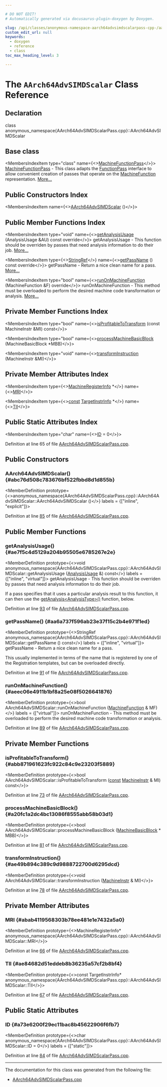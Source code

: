 ```yaml
---

# DO NOT EDIT!
# Automatically generated via docusaurus-plugin-doxygen by Doxygen.

slug: /api/classes/anonymous-namespace-aarch64advsimdscalarpass-cpp-/aarch64advsimdscalar
custom_edit_url: null
keywords:
  - doxygen
  - reference
  - class
toc_max_heading_level: 3

---
```





# The `AArch64AdvSIMDScalar` Class Reference

<DoxygenPage pluginConfig={pluginConfig}>



## Declaration

<CodeBlock>class anonymous_namespace{AArch64AdvSIMDScalarPass.cpp}::AArch64AdvSIMDScalar</CodeBlock>

## Base class

<MembersIndex>

<MembersIndexItem
  type="class"
  name={<><a href="/docs/api/classes/llvm/machinefunctionpass">MachineFunctionPass</a></>}>
<a href="/docs/api/classes/llvm/machinefunctionpass">MachineFunctionPass</a> - This class adapts the <a href="/docs/api/classes/llvm/functionpass">FunctionPass</a> interface to allow convenient creation of passes that operate on the <a href="/docs/api/classes/llvm/machinefunction">MachineFunction</a> representation. <a href="/docs/api/classes/llvm/machinefunctionpass/#details">More...</a>
</MembersIndexItem>

</MembersIndex>

## Public Constructors Index

<MembersIndex>

<MembersIndexItem
  name={<><a href="#abc76d508c783676bf522fbbd8d1d855b">AArch64AdvSIMDScalar</a> ()</>}>
</MembersIndexItem>

</MembersIndex>

## Public Member Functions Index

<MembersIndex>

<MembersIndexItem
  type="void"
  name={<><a href="#ae7f5c4d5129a204b95505e6785267e2e">getAnalysisUsage</a> (AnalysisUsage &amp;AU) const override</>}>
getAnalysisUsage - This function should be overriden by passes that need analysis information to do their job. <a href="#ae7f5c4d5129a204b95505e6785267e2e">More...</a>
</MembersIndexItem>

<MembersIndexItem
  type={<><a href="/docs/api/classes/llvm/stringref">StringRef</a></>}
  name={<><a href="#aa6a737f596ab23e37f15c2b4e971f1ed">getPassName</a> () const override</>}>
getPassName - Return a nice clean name for a pass. <a href="#aa6a737f596ab23e37f15c2b4e971f1ed">More...</a>
</MembersIndexItem>

<MembersIndexItem
  type="bool"
  name={<><a href="#aeec06e4911b1bf8a25e08f5026641876">runOnMachineFunction</a> (MachineFunction &amp;F) override</>}>
runOnMachineFunction - This method must be overloaded to perform the desired machine code transformation or analysis. <a href="#aeec06e4911b1bf8a25e08f5026641876">More...</a>
</MembersIndexItem>

</MembersIndex>

## Private Member Functions Index

<MembersIndex>

<MembersIndexItem
  type="bool"
  name={<><a href="#abb871961623fc922c84c9e23203f5889">isProfitableToTransform</a> (const MachineInstr &amp;MI) const</>}>
</MembersIndexItem>

<MembersIndexItem
  type="bool"
  name={<><a href="#a20fc1a2dc4bc13086f8555abb58b03d1">processMachineBasicBlock</a> (MachineBasicBlock &#42;MBB)</>}>
</MembersIndexItem>

<MembersIndexItem
  type="void"
  name={<><a href="#ae49b894c389c9d9888722700d6295dcd">transformInstruction</a> (MachineInstr &amp;MI)</>}>
</MembersIndexItem>

</MembersIndex>

## Private Member Attributes Index

<MembersIndex>

<MembersIndexItem
  type={<><a href="/docs/api/classes/llvm/machineregisterinfo">MachineRegisterInfo</a> &#42;</>}
  name={<><a href="#abab4119568303b78ee481e1e7432a5a0">MRI</a></>}>
</MembersIndexItem>

<MembersIndexItem
  type={<><a href="/docs/api/files/lib/lib/target/lib/target/aarch64/aarch64promoteconstant-cpp/#a90f8350fecae261c25be85d38b451bff">const</a> <a href="/docs/api/classes/llvm/targetinstrinfo">TargetInstrInfo</a> &#42;</>}
  name={<><a href="#ae84682d51eddeb8b36235a57cf2b8bf4">TII</a></>}>
</MembersIndexItem>

</MembersIndex>

## Public Static Attributes Index

<MembersIndex>

<MembersIndexItem
  type="char"
  name={<><a href="#a73e6200f29ec11bac8b45622906f6fb7">ID</a> = 0</>}>
</MembersIndexItem>

</MembersIndex>


Definition at line 65 of file <a href="/docs/api/files/lib/lib/target/lib/target/aarch64/aarch64advsimdscalarpass-cpp">AArch64AdvSIMDScalarPass.cpp</a>.

<SectionDefinition>

## Public Constructors

### AArch64AdvSIMDScalar() {#abc76d508c783676bf522fbbd8d1d855b}

<MemberDefinition
  prototype={<>anonymous&#95;namespace&#123;AArch64AdvSIMDScalarPass.cpp&#125;::AArch64AdvSIMDScalar::AArch64AdvSIMDScalar ()</>}
  labels = {["inline", "explicit"]}>

Definition at line <a href="/docs/api/files/lib/lib/target/lib/target/aarch64/aarch64advsimdscalarpass-cpp/#l00085">85</a> of file <a href="/docs/api/files/lib/lib/target/lib/target/aarch64/aarch64advsimdscalarpass-cpp">AArch64AdvSIMDScalarPass.cpp</a>.
</MemberDefinition>

</SectionDefinition>

<SectionDefinition>

## Public Member Functions

### getAnalysisUsage() {#ae7f5c4d5129a204b95505e6785267e2e}

<MemberDefinition
  prototype={<>void anonymous&#95;namespace&#123;AArch64AdvSIMDScalarPass.cpp&#125;::AArch64AdvSIMDScalar::getAnalysisUsage (<a href="/docs/api/classes/llvm/analysisusage">AnalysisUsage</a> &amp;) const</>}
  labels = {["inline", "virtual"]}>
getAnalysisUsage - This function should be overriden by passes that need analysis information to do their job.

If a pass specifies that it uses a particular analysis result to this function, it can then use the <a href="/docs/api/classes/llvm/pass/#a4863e5e463fb79955269fbf7fbf52b80">getAnalysis&lt;AnalysisType&gt;()</a> function, below.

Definition at line <a href="/docs/api/files/lib/lib/target/lib/target/aarch64/aarch64advsimdscalarpass-cpp/#l00093">93</a> of file <a href="/docs/api/files/lib/lib/target/lib/target/aarch64/aarch64advsimdscalarpass-cpp">AArch64AdvSIMDScalarPass.cpp</a>.
</MemberDefinition>

### getPassName() {#aa6a737f596ab23e37f15c2b4e971f1ed}

<MemberDefinition
  prototype={<>StringRef anonymous&#95;namespace&#123;AArch64AdvSIMDScalarPass.cpp&#125;::AArch64AdvSIMDScalar::getPassName () const</>}
  labels = {["inline", "virtual"]}>
getPassName - Return a nice clean name for a pass.

This usually implemented in terms of the name that is registered by one of the Registration templates, but can be overloaded directly.

Definition at line <a href="/docs/api/files/lib/lib/target/lib/target/aarch64/aarch64advsimdscalarpass-cpp/#l00091">91</a> of file <a href="/docs/api/files/lib/lib/target/lib/target/aarch64/aarch64advsimdscalarpass-cpp">AArch64AdvSIMDScalarPass.cpp</a>.
</MemberDefinition>

### runOnMachineFunction() {#aeec06e4911b1bf8a25e08f5026641876}

<MemberDefinition
  prototype={<>bool AArch64AdvSIMDScalar::runOnMachineFunction (<a href="/docs/api/classes/llvm/machinefunction">MachineFunction</a> &amp; MF)</>}
  labels = {["virtual"]}>
runOnMachineFunction - This method must be overloaded to perform the desired machine code transformation or analysis.

Definition at line <a href="/docs/api/files/lib/lib/target/lib/target/aarch64/aarch64advsimdscalarpass-cpp/#l00089">89</a> of file <a href="/docs/api/files/lib/lib/target/lib/target/aarch64/aarch64advsimdscalarpass-cpp">AArch64AdvSIMDScalarPass.cpp</a>.
</MemberDefinition>

</SectionDefinition>

<SectionDefinition>

## Private Member Functions

### isProfitableToTransform() {#abb871961623fc922c84c9e23203f5889}

<MemberDefinition
  prototype={<>bool AArch64AdvSIMDScalar::isProfitableToTransform (<a href="/docs/api/files/lib/lib/target/lib/target/aarch64/aarch64promoteconstant-cpp/#a90f8350fecae261c25be85d38b451bff">const</a> <a href="/docs/api/classes/llvm/machineinstr">MachineInstr</a> &amp; MI) const</>}>

Definition at line <a href="/docs/api/files/lib/lib/target/lib/target/aarch64/aarch64advsimdscalarpass-cpp/#l00073">73</a> of file <a href="/docs/api/files/lib/lib/target/lib/target/aarch64/aarch64advsimdscalarpass-cpp">AArch64AdvSIMDScalarPass.cpp</a>.
</MemberDefinition>

### processMachineBasicBlock() {#a20fc1a2dc4bc13086f8555abb58b03d1}

<MemberDefinition
  prototype={<>bool AArch64AdvSIMDScalar::processMachineBasicBlock (<a href="/docs/api/classes/llvm/machinebasicblock">MachineBasicBlock</a> &#42; MBB)</>}>

Definition at line <a href="/docs/api/files/lib/lib/target/lib/target/aarch64/aarch64advsimdscalarpass-cpp/#l00081">81</a> of file <a href="/docs/api/files/lib/lib/target/lib/target/aarch64/aarch64advsimdscalarpass-cpp">AArch64AdvSIMDScalarPass.cpp</a>.
</MemberDefinition>

### transformInstruction() {#ae49b894c389c9d9888722700d6295dcd}

<MemberDefinition
  prototype={<>void AArch64AdvSIMDScalar::transformInstruction (<a href="/docs/api/classes/llvm/machineinstr">MachineInstr</a> &amp; MI)</>}>

Definition at line <a href="/docs/api/files/lib/lib/target/lib/target/aarch64/aarch64advsimdscalarpass-cpp/#l00078">78</a> of file <a href="/docs/api/files/lib/lib/target/lib/target/aarch64/aarch64advsimdscalarpass-cpp">AArch64AdvSIMDScalarPass.cpp</a>.
</MemberDefinition>

</SectionDefinition>

<SectionDefinition>

## Private Member Attributes

### MRI {#abab4119568303b78ee481e1e7432a5a0}

<MemberDefinition
  prototype={<>MachineRegisterInfo&#42; anonymous&#95;namespace&#123;AArch64AdvSIMDScalarPass.cpp&#125;::AArch64AdvSIMDScalar::MRI</>}>

Definition at line <a href="/docs/api/files/lib/lib/target/lib/target/aarch64/aarch64advsimdscalarpass-cpp/#l00066">66</a> of file <a href="/docs/api/files/lib/lib/target/lib/target/aarch64/aarch64advsimdscalarpass-cpp">AArch64AdvSIMDScalarPass.cpp</a>.
</MemberDefinition>

### TII {#ae84682d51eddeb8b36235a57cf2b8bf4}

<MemberDefinition
  prototype={<>const TargetInstrInfo&#42; anonymous&#95;namespace&#123;AArch64AdvSIMDScalarPass.cpp&#125;::AArch64AdvSIMDScalar::TII</>}>

Definition at line <a href="/docs/api/files/lib/lib/target/lib/target/aarch64/aarch64advsimdscalarpass-cpp/#l00067">67</a> of file <a href="/docs/api/files/lib/lib/target/lib/target/aarch64/aarch64advsimdscalarpass-cpp">AArch64AdvSIMDScalarPass.cpp</a>.
</MemberDefinition>

</SectionDefinition>

<SectionDefinition>

## Public Static Attributes

### ID {#a73e6200f29ec11bac8b45622906f6fb7}

<MemberDefinition
  prototype={<>char anonymous&#95;namespace&#123;AArch64AdvSIMDScalarPass.cpp&#125;::AArch64AdvSIMDScalar::ID = 0</>}
  labels = {["static"]}>

Definition at line <a href="/docs/api/files/lib/lib/target/lib/target/aarch64/aarch64advsimdscalarpass-cpp/#l00084">84</a> of file <a href="/docs/api/files/lib/lib/target/lib/target/aarch64/aarch64advsimdscalarpass-cpp">AArch64AdvSIMDScalarPass.cpp</a>.
</MemberDefinition>

</SectionDefinition>

<hr/>

The documentation for this class was generated from the following file:

<ul>
<li><a href="/docs/api/files/lib/lib/target/lib/target/aarch64/aarch64advsimdscalarpass-cpp">AArch64AdvSIMDScalarPass.cpp</a></li>
</ul>

</DoxygenPage>
